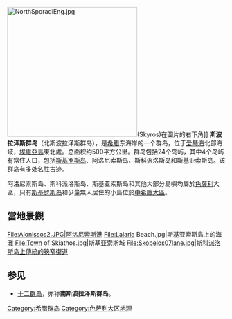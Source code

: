 [[File:NorthSporadiEng.jpg|300px]](Skyros)在圖片的右下角]]
'''斯波拉泽斯群岛'''（北斯波拉泽斯群岛），是[[希腊|希腊]]东海岸的一个群岛，位于[[爱琴海|爱琴海]]北部海域，[[埃維亞島|埃維亞島]]東北處。总面积约500平方公里。群岛包括24个岛屿，其中4个岛屿有常住人口，包括[[斯基罗斯岛|斯基罗斯岛]]、阿洛尼索斯岛、斯科派洛斯岛和斯基亚索斯岛。该群岛有多处名胜古迹。

阿洛尼索斯岛、斯科派洛斯岛、斯基亚索斯岛和其他大部分島嶼均屬於[[色薩利|色薩利]]大區，只有[[斯基罗斯岛|斯基罗斯岛]]和少量無人居住的小島位於[[中希臘大區|中希臘大區]]。

==當地景觀==
<gallery>
File:Alonissos2.JPG|阿洛尼索斯港
File:Lalaria Beach.jpg|斯基亚索斯島上的海灘
File:Town of Skiathos.jpg|斯基亚索斯城
File:Skopelos07lane.jpg|斯科派洛斯岛上傳統的狹窄街道
</gallery>

== 参见 ==
*[[十二群岛|十二群岛]]，亦称'''南斯波拉泽斯群岛'''。

{{模板:愛琴海諸島}}

[[Category:希腊群岛|Category:希腊群岛]]
[[Category:色萨利大区地理|Category:色萨利大区地理]]